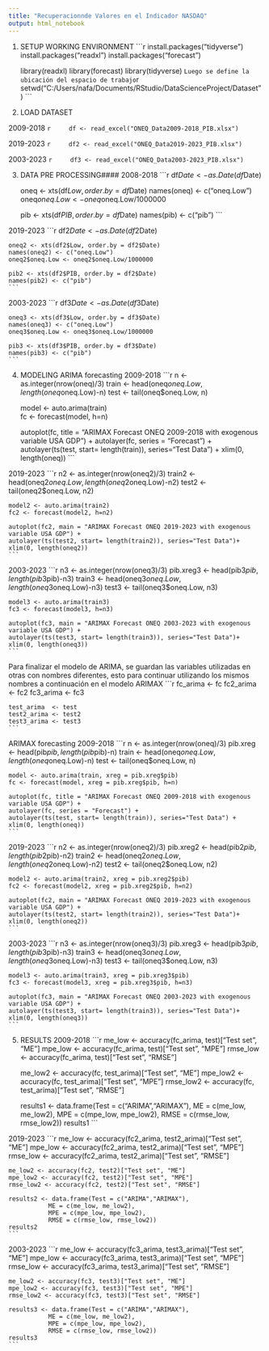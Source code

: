 ---
title: "Recuperacionnde Valores en el Indicador NASDAQ"
output: html_notebook
---
1. SETUP WORKING ENVIRONMENT
	```{r}
	install.packages("tidyverse")
	install.packages("readxl")
	install.packages("forecast")
	
	library(readxl)
	library(forecast)
	library(tidyverse)
	```
Luego se define la ubicación del espacio de trabajo
```{r}
setwd("C:/Users/nafa/Documents/RStudio/DataScienceProject/Dataset")
```



2. LOAD DATASET

2009-2018
	```{r}
	df <- read_excel("ONEQ_Data2009-2018_PIB.xlsx")
	```

2019-2023
	```{r}
	df2 <- read_excel("ONEQ_Data2019-2023_PIB.xlsx")
	```

2003-2023
	```{r}
	df3 <- read_excel("ONEQ_Data2003-2023_PIB.xlsx")
	```



3. DATA PRE PROCESSING####
2008-2018
	```{r}
	df$Date <- as.Date(df$Date)
	
	oneq <- xts(df$Low, order.by = df$Date)
	names(oneq) <- c("oneq.Low")
	oneq$oneq.Low <- oneq$oneq.Low/1000000
	
	pib <- xts(df$PIB, order.by = df$Date)
	names(pib) <- c("pib")
	```

2019-2023
	```{r}
	df2$Date <- as.Date(df2$Date)
	
	oneq2 <- xts(df2$Low, order.by = df2$Date)
	names(oneq2) <- c("oneq.Low")
	oneq2$oneq.Low <- oneq2$oneq.Low/1000000
	
	pib2 <- xts(df2$PIB, order.by = df2$Date)
	names(pib2) <- c("pib")
	```

2003-2023
	```{r}
	df3$Date <- as.Date(df3$Date)
	
	oneq3 <- xts(df3$Low, order.by = df3$Date)
	names(oneq3) <- c("oneq.Low")
	oneq3$oneq.Low <- oneq3$oneq.Low/1000000
	
	pib3 <- xts(df3$PIB, order.by = df3$Date)
	names(pib3) <- c("pib")
	```



4. MODELING
ARIMA forecasting
2009-2018
	```{r}
	n <- as.integer(nrow(oneq)/3)
	train <- head(oneq$oneq.Low, length(oneq$oneq.Low)-n)
	test <- tail(oneq$oneq.Low, n)
	
	model <- auto.arima(train)            
	fc <- forecast(model, h=n)               
	
	autoplot(fc, title = "ARIMAX Forecast ONEQ 2009-2018 with exogenous variable USA GDP") + 
	autolayer(fc, series = "Forecast") +
	autolayer(ts(test, start= length(train)), series="Test Data") +
	xlim(0, length(oneq))
	```

2019-2023
	```{r}
	n2 <- as.integer(nrow(oneq2)/3)
	train2 <- head(oneq2$oneq.Low, length(oneq2$oneq.Low)-n2)
	test2 <- tail(oneq2$oneq.Low, n2)
	
	model2 <- auto.arima(train2)
	fc2 <- forecast(model2, h=n2)               
	
	autoplot(fc2, main = "ARIMAX Forecast ONEQ 2019-2023 with exogenous variable USA GDP") + 
	autolayer(ts(test2, start= length(train2)), series="Test Data")+
	xlim(0, length(oneq2)) 
	```

2003-2023
	```{r}
	n3 <- as.integer(nrow(oneq3)/3)
	pib.xreg3 <- head(pib3$pib, length(pib3$pib)-n3)
	train3 <- head(oneq3$oneq.Low, length(oneq3$oneq.Low)-n3)
	test3 <- tail(oneq3$oneq.Low, n3)
	
	model3 <- auto.arima(train3)
	fc3 <- forecast(model3, h=n3)                
	
	autoplot(fc3, main = "ARIMAX Forecast ONEQ 2003-2023 with exogenous variable USA GDP") + 
	autolayer(ts(test3, start= length(train3)), series="Test Data")+
	xlim(0, length(oneq3)) 
	```

Para finalizar el modelo de ARIMA, se guardan las variables utilizadas en otras con nombres diferentes, 
esto para continuar utilizando los mismos nombres a continuación en el modelo ARIMAX
	```{r}
	fc_arima  <- fc
	fc2_arima <- fc2
	fc3_arima <- fc3
	
	test_arima  <- test
	test2_arima <- test2
	test3_arima <- test3
	```


ARIMAX forecasting
2009-2018
	```{r}
	n <- as.integer(nrow(oneq)/3)
	pib.xreg <- head(pib$pib, length(pib$pib)-n)
	train <- head(oneq$oneq.Low, length(oneq$oneq.Low)-n)
	test <- tail(oneq$oneq.Low, n)
	
	model <- auto.arima(train, xreg = pib.xreg$pib)            
	fc <- forecast(model, xreg = pib.xreg$pib, h=n)               
	
	autoplot(fc, title = "ARIMAX Forecast ONEQ 2009-2018 with exogenous variable USA GDP") + 
	autolayer(fc, series = "Forecast") +
	autolayer(ts(test, start= length(train)), series="Test Data") +
	xlim(0, length(oneq))
	```

2019-2023
	```{r}
	n2 <- as.integer(nrow(oneq2)/3)
	pib.xreg2 <- head(pib2$pib, length(pib2$pib)-n2)
	train2 <- head(oneq2$oneq.Low, length(oneq2$oneq.Low)-n2)
	test2 <- tail(oneq2$oneq.Low, n2)
	
	model2 <- auto.arima(train2, xreg = pib.xreg2$pib)
	fc2 <- forecast(model2, xreg = pib.xreg2$pib, h=n2)               
	
	autoplot(fc2, main = "ARIMAX Forecast ONEQ 2019-2023 with exogenous variable USA GDP") + 
	autolayer(ts(test2, start= length(train2)), series="Test Data")+
	xlim(0, length(oneq2)) 
	```

2003-2023
	```{r}
	n3 <- as.integer(nrow(oneq3)/3)
	pib.xreg3 <- head(pib3$pib, length(pib3$pib)-n3)
	train3 <- head(oneq3$oneq.Low, length(oneq3$oneq.Low)-n3)
	test3 <- tail(oneq3$oneq.Low, n3)
	
	model3 <- auto.arima(train3, xreg = pib.xreg3$pib)
	fc3 <- forecast(model3, xreg = pib.xreg3$pib, h=n3)                
	
	autoplot(fc3, main = "ARIMAX Forecast ONEQ 2003-2023 with exogenous variable USA GDP") + 
	autolayer(ts(test3, start= length(train3)), series="Test Data")+
	xlim(0, length(oneq3)) 
	```



5. RESULTS
2009-2018
	```{r}
	me_low <- accuracy(fc_arima, test)["Test set", "ME"]
	mpe_low <- accuracy(fc_arima, test)["Test set", "MPE"]
	rmse_low <- accuracy(fc_arima, test)["Test set", "RMSE"]
	
	me_low2 <- accuracy(fc, test_arima)["Test set", "ME"]
	mpe_low2 <- accuracy(fc, test_arima)["Test set", "MPE"]
	rmse_low2 <- accuracy(fc, test_arima)["Test set", "RMSE"]
	
	results1 <- data.frame(Test = c("ARIMA","ARIMAX"), 
			  ME = c(me_low, me_low2), 
			  MPE = c(mpe_low, mpe_low2),
			  RMSE = c(rmse_low, rmse_low2))
	results1
	```

2019-2023
	```{r}
	me_low <- accuracy(fc2_arima, test2_arima)["Test set", "ME"]
	mpe_low <- accuracy(fc2_arima, test2_arima)["Test set", "MPE"]
	rmse_low <- accuracy(fc2_arima, test2_arima)["Test set", "RMSE"]
	
	me_low2 <- accuracy(fc2, test2)["Test set", "ME"]
	mpe_low2 <- accuracy(fc2, test2)["Test set", "MPE"]
	rmse_low2 <- accuracy(fc2, test2)["Test set", "RMSE"]
	
	results2 <- data.frame(Test = c("ARIMA","ARIMAX"), 
			   ME = c(me_low, me_low2), 
			   MPE = c(mpe_low, mpe_low2),
			   RMSE = c(rmse_low, rmse_low2))
	results2
	```

2003-2023
	```{r}
	me_low <- accuracy(fc3_arima, test3_arima)["Test set", "ME"]
	mpe_low <- accuracy(fc3_arima, test3_arima)["Test set", "MPE"]
	rmse_low <- accuracy(fc3_arima, test3_arima)["Test set", "RMSE"]
	
	me_low2 <- accuracy(fc3, test3)["Test set", "ME"]
	mpe_low2 <- accuracy(fc3, test3)["Test set", "MPE"]
	rmse_low2 <- accuracy(fc3, test3)["Test set", "RMSE"]
	
	results3 <- data.frame(Test = c("ARIMA","ARIMAX"), 
			   ME = c(me_low, me_low2), 
			   MPE = c(mpe_low, mpe_low2),
			   RMSE = c(rmse_low, rmse_low2))
	results3
	```
